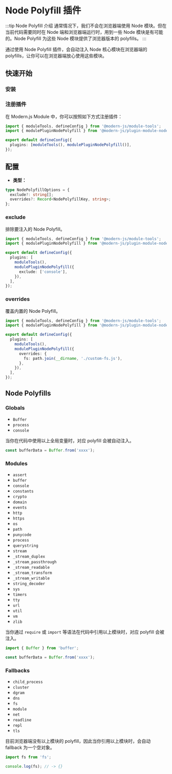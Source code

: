 # Node Polyfill 插件

:::tip Node Polyfill 介绍
通常情况下，我们不会在浏览器端使用 Node 模块。但在当前代码需要同时在 Node 端和浏览器端运行时，用到一些 Node 模块是有可能的。Node Polyfill 为这些 Node 模块提供了浏览器版本的 polyfills。
:::

通过使用 Node Polyfill 插件，会自动注入 Node 核心模块在浏览器端的 polyfills，让你可以在浏览器端放心使用这些模块。

## 快速开始

### 安装


<PackageManagerTabs command="add @modern-js/plugin-module-node-polyfill -D" />

### 注册插件

在 Modern.js Module 中，你可以按照如下方式注册插件：

```ts
import { moduleTools, defineConfig } from '@modern-js/module-tools';
import { modulePluginNodePolyfill } from '@modern-js/plugin-module-node-polyfill';

export default defineConfig({
  plugins: [moduleTools(), modulePluginNodePolyfill()],
});
```

## 配置

- **类型：**

```ts
type NodePolyfillOptions = {
  exclude?: string[];
  overrides?: Record<NodePolyfillKey, string>;
};
```

### exclude

排除要注入的 Node Polyfill。

```ts
import { moduleTools, defineConfig } from '@modern-js/module-tools';
import { modulePluginNodePolyfill } from '@modern-js/plugin-module-node-polyfill';

export default defineConfig({
  plugins: [
    moduleTools(),
    modulePluginNodePolyfill({
      exclude: ['console'],
    }),
  ],
});
```

### overrides

覆盖内置的 Node Polyfill。

```ts
import { moduleTools, defineConfig } from '@modern-js/module-tools';
import { modulePluginNodePolyfill } from '@modern-js/plugin-module-node-polyfill';

export default defineConfig({
  plugins: [
    moduleTools(),
    modulePluginNodePolyfill({
      overrides: {
        fs: path.join(__dirname, './custom-fs.js'),
      },
    }),
  ],
});
```

## Node Polyfills

### Globals

- `Buffer`
- `process`
- `console`

当你在代码中使用以上全局变量时，对应 polyfill 会被自动注入。

```ts
const bufferData = Buffer.from('xxxx');
```

### Modules

- `assert`
- `buffer`
- `console`
- `constants`
- `crypto`
- `domain`
- `events`
- `http`
- `https`
- `os`
- `path`
- `punycode`
- `process`
- `querystring`
- `stream`
- `_stream_duplex`
- `_stream_passthrough`
- `_stream_readable`
- `_stream_transform`
- `_stream_writable`
- `string_decoder`
- `sys`
- `timers`
- `tty`
- `url`
- `util`
- `vm`
- `zlib`

当你通过 `require` 或 `import` 等语法在代码中引用以上模块时，对应 polyfill 会被注入。

```ts
import { Buffer } from 'buffer';

const bufferData = Buffer.from('xxxx');
```

### Fallbacks

- `child_process`
- `cluster`
- `dgram`
- `dns`
- `fs`
- `module`
- `net`
- `readline`
- `repl`
- `tls`

目前浏览器端没有以上模块的 polyfill，因此当你引用以上模块时，会自动 fallback 为一个空对象。

```ts
import fs from 'fs';

console.log(fs); // -> {}
```
